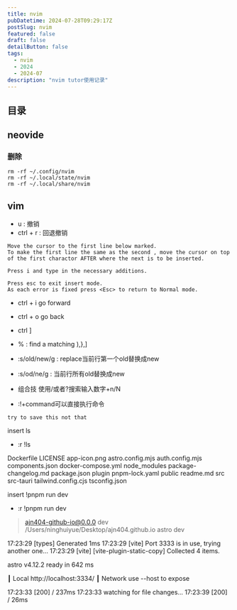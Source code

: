 ```yaml
---
title: nvim
pubDatetime: 2024-07-28T09:29:17Z
postSlug: nvim
featured: false
draft: false
detailButton: false
tags:
  - nvim
  - 2024
  - 2024-07
description: "nvim tutor使用记录"
---
```


## 目录

## neovide

### 删除

```shell
rm -rf ~/.config/nvim
rm -rf ~/.local/state/nvim
rm -rf ~/.local/share/nvim
```

## vim

- u : 撤销
- ctrl + r : 回退撤销

```planetxt
Move the cursor to the first line below marked.
To make the first line the same as the second , move the cursor on top of the first charactor AFTER where the next is to be inserted.

Press i and type in the necessary additions.

Press esc to exit insert mode.
As each error is fixed press <Esc> to return to Normal mode.
```

- ctrl + i go forward
- ctrl + o go back
- ctrl ]

- % : find a matching ),},]

- :s/old/new/g : replace当前行第一个old替换成new
- :s/od/ne/g : 当前行所有old替换成new

- 组合技 使用/或者?搜索输入数字+n/N

- :!+command可以直接执行命令

```planetxt
try to save this not that
```

insert ls

- :r !ls

Dockerfile
LICENSE
app-icon.png
astro.config.mjs
auth.config.mjs
components.json
docker-compose.yml
node_modules
package-changelog.md
package.json
plugin
pnpm-lock.yaml
public
readme.md
src
src-tauri
tailwind.config.cjs
tsconfig.json

insert !pnpm run dev

- :r !pnpm run dev

> ajn404-github-io@0.0.0 dev /Users/ninghuiyue/Desktop/ajn404.github.io
> astro dev

17:23:29 [types] Generated 1ms
17:23:29 [vite] Port 3333 is in use, trying another one...
17:23:29 [vite] [vite-plugin-static-copy] Collected 4 items.

astro v4.12.2 ready in 642 ms

┃ Local http://localhost:3334/
┃ Network use --host to expose

17:23:33 [200] / 237ms
17:23:33 watching for file changes...
17:23:39 [200] / 26ms
